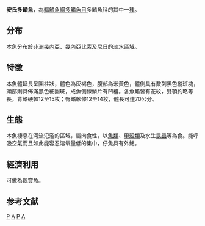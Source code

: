 {{Speciesbox 
| genus = Polypterus
| species = ansorgii
| authority = [[Boulenger|Boulenger]], 1910
| image = Polypterus ansorgii.jpg
| status = LC
| status_system = IUCN3.1
| synonyms = *''Polypterus ansorgei''<br /><small>Boulenger, 1910</small>
}}
'''安氏多鰭魚'''，為[[輻鰭魚綱|輻鰭魚綱]][[多鰭魚目|多鰭魚目]]多鰭魚科的其中一[[種|種]]。

==分布==
本魚分布於[[非洲|非洲]][[幾內亞|幾內亞]]、[[幾內亞比索|幾內亞比索]]及[[尼日|尼日]]的淡水區域。

==特徵==
本魚體延長呈圓柱狀，體色為灰褐色，腹部為米黃色，體側具有數列黑色縱斑塊，頭部則具佈滿黑色細圓斑，成魚側線鱗片有凹槽。各魚鰭皆有花紋，雙顎約略等長，背鰭硬棘12至15枚；臀鰭軟條12至14枚，體長可達70公分。

==生態==
本魚棲息在河流氾濫的區域，屬肉食性，以[[魚類|魚類]]、[[甲殼類|甲殼類]]及水生[[昆蟲|昆蟲]]等為食。能呼吸空氣而且如此能容忍溶氧量低的集中，仔魚具有外鰓。

==經濟利用==
可做為觀賞魚。

==参考文献==
{{reflist}}
{{腕鰭魚綱}}
{{Taxonbar}}

[[Category:觀賞魚|P]]
[[Category:多鰭魚屬|A]]
[[Category:1910年描述的鱼类|P]]
[[Category:非洲鱼类|A]]